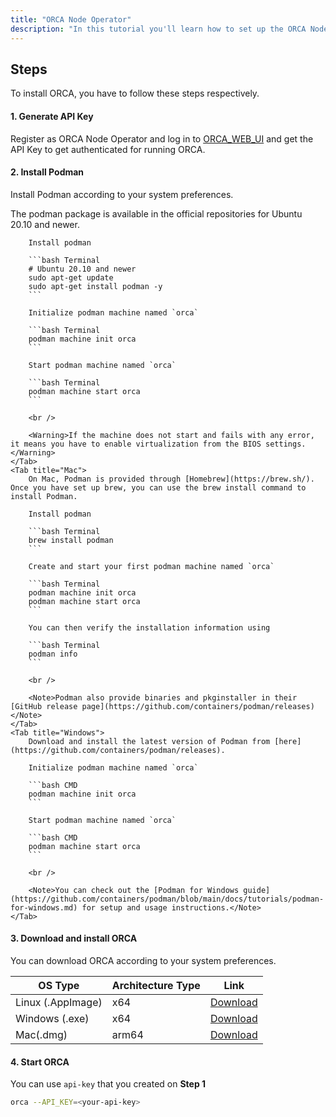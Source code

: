 ```yaml
---
title: "ORCA Node Operator"
description: "In this tutorial you'll learn how to set up the ORCA Node Operator"
---
```


## Steps

To install ORCA, you have to follow these steps respectively.

#### 1. Generate API Key

Register as ORCA Node Operator and log in to [ORCA_WEB_UI](http://orca.chaindeck.io/) and get the API Key to get authenticated for running ORCA.

#### 2. Install Podman

Install Podman according to your system preferences.

<Tabs>
    <Tab title="Linux (Ubuntu)">
        <Note>The podman package is available in the official repositories for Ubuntu 20.10 and newer.</Note>

        Install podman

        ```bash Terminal
        # Ubuntu 20.10 and newer
        sudo apt-get update
        sudo apt-get install podman -y
        ```

        Initialize podman machine named `orca`

        ```bash Terminal
        podman machine init orca
        ```

        Start podman machine named `orca`

        ```bash Terminal
        podman machine start orca
        ```

        <br />

        <Warning>If the machine does not start and fails with any error, it means you have to enable virtualization from the BIOS settings.</Warning>
    </Tab>
    <Tab title="Mac">
        On Mac, Podman is provided through [Homebrew](https://brew.sh/). Once you have set up brew, you can use the brew install command to install Podman.

        Install podman

        ```bash Terminal
        brew install podman
        ```

        Create and start your first podman machine named `orca`

        ```bash Terminal
        podman machine init orca
        podman machine start orca
        ```

        You can then verify the installation information using

        ```bash Terminal
        podman info
        ```

        <br />

        <Note>Podman also provide binaries and pkginstaller in their [GitHub release page](https://github.com/containers/podman/releases)</Note>
    </Tab>
    <Tab title="Windows">
        Download and install the latest version of Podman from [here](https://github.com/containers/podman/releases).

        Initialize podman machine named `orca`

        ```bash CMD
        podman machine init orca
        ```

        Start podman machine named `orca`

        ```bash CMD
        podman machine start orca
        ```

        <br />

        <Note>You can check out the [Podman for Windows guide](https://github.com/containers/podman/blob/main/docs/tutorials/podman-for-windows.md) for setup and usage instructions.</Note>
    </Tab>

</Tabs>

#### 3. Download and install ORCA

You can download ORCA according to your system preferences.

| OS Type           | Architecture Type | Link                                                                                    |
| ----------------- | ----------------- | --------------------------------------------------------------------------------------- |
| Linux (.AppImage) | x64               | [Download](https://orca-update-assests.s3.us-west-2.amazonaws.com/Orca-0.0.2.AppImage)  |
| Windows (.exe)    | x64               | [Download](https://orca-update-assests.s3.us-west-2.amazonaws.com/Orca+Setup+0.0.2.exe) |
| Mac(.dmg)         | arm64             | [Download](https://orca-update-assests.s3.us-west-2.amazonaws.com/Orca-0.0.2.dmg)       |

#### 4. Start ORCA

You can use `api-key` that you created on **Step 1**

```bash Terminal
orca --API_KEY=<your-api-key>
```
